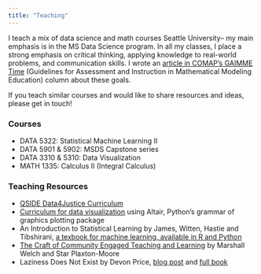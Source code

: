 ```yaml
---
title: "Teaching"
---
```


I teach a mix of data science and math courses Seattle University-- my main emphasis is in the MS Data Science program. In all my classes, I place a strong emphasis on critical thinking, applying knowledge to real-world problems, and communication skills. I wrote an [article in COMAP's GAIMME Time](https://www.comap.com/membership/member-resources/item/gaimme-time-getting-away-from-one-right-answer?highlight=WyJtZW5kaWJsZSJd) (Guidelines for Assessment and Instruction in Mathematical Modeling Education) column about these goals. 

If you teach similar courses and would like to share resources and ideas, please get in touch!

### Courses

- DATA 5322: Statistical Machine Learning II
- DATA 5901 & 5902: MSDS Capstone series
- DATA 3310 & 5310: Data Visualization
- MATH 1335: Calculus II (Integral Calculus)

### Teaching Resources

- [QSIDE Data4Justice Curriculum](https://qsideinstitute.org/data4justice-curriculum/)
- [Curriculum for data visualization](https://uwdata.github.io/visualization-curriculum/intro.html) using Altair, Python's grammar of graphics plotting package 
- An Introduction to Statistical Learning by James, Witten, Hastie and Tibshirani, [a texbook for machine learning, available in R and Python](https://www.statlearning.com/)
- [The Craft of Community Engaged Teaching and Learning](https://www.google.com/books/edition/The_Craft_of_Community_Engaged_Teaching/p5StDwAAQBAJ) by Marshall Welch and Star Plaxton-Moore
- Laziness Does Not Exist by Devon Price, [blog post](https://humanparts.medium.com/laziness-does-not-exist-3af27e312d01) and [full book](https://www.google.com/books/edition/Laziness_Does_Not_Exist/FvztDwAAQBAJ)
